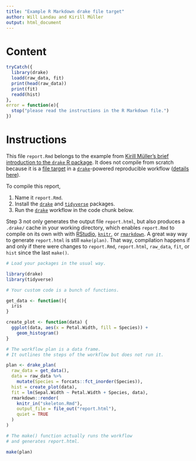 ```yaml
---
title: "Example R Markdown drake file target"
author: Will Landau and Kirill Müller
output: html_document
---
```


# Content

```r
tryCatch({
  library(drake)
  loadd(raw_data, fit)
  print(head(raw_data))
  print(fit)
  readd(hist)
},
error = function(e){
  stop("please read the instructions in the R Markdown file.")
})
```

# Instructions

This file `report.Rmd` belongs to the example from [Kirill Müller's brief introduction to the `drake` R package](https://krlmlr.github.io/drake-pitch/). It does not compile from scratch because it is a [file target](https://ropensci.github.io/drake/reference/file_out.html) in a [`drake`](https://github.com/ropensci/drake)-powered reproducible workflow ([details here](https://ropensci.github.io/drake/articles/best-practices.html#r-markdown-and-knitr-reports)).

To compile this report,

1. Name it `report.Rmd`.
2. Install the [`drake`](https://github.com/ropensci/drake) and [`tidyverse`](https://github.com/tidyverse/tidyverse) packages. 
3. Run the [`drake`](https://github.com/ropensci/drake) workflow in the code chunk below.

Step 3 not only generates the output file `report.html`, but also produces a `.drake/` cache in your working directory, which enables `report.Rmd` to compile on its own with with [RStudio](https://www.rstudio.com/products/RStudio/), [`knitr`](https://github.com/yihui/knitr), or [`rmarkdown`](https://github.com/rstudio/rmarkdown). A great way way to generate `report.html` is still `make(plan)`. That way, compilation happens if and only if there were changes to `report.Rmd`, `report.html`, `raw_data`, `fit`, or `hist` since the last `make()`.

```r
# Load your packages in the usual way.

library(drake)
library(tidyverse)

# Your custom code is a bunch of functions.

get_data <- function(){
  iris
}

create_plot <- function(data) {
  ggplot(data, aes(x = Petal.Width, fill = Species)) +
    geom_histogram()
}

# The workflow plan is a data frame.
# It outlines the steps of the workflow but does not run it.

plan <- drake_plan(
  raw_data = get_data(),
  data = raw_data %>%
    mutate(Species = forcats::fct_inorder(Species)),
  hist = create_plot(data),
  fit = lm(Sepal.Width ~ Petal.Width + Species, data),
  rmarkdown::render(
    knitr_in("skeleton.Rmd"),
    output_file = file_out("report.html"),
    quiet = TRUE
  )
)

# The make() function actually runs the workflow
# and generates report.html.

make(plan)
```
